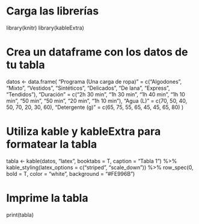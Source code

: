 # Carga las librerías
library(knitr)
library(kableExtra)

# Crea un dataframe con los datos de tu tabla
datos <- data.frame(
  "Programa (Una carga de ropa)" = c("Algodones", "Mixto", "Vestidos", "Sintéticos", "Delicados", "De lana", "Express", "Tendidos"),
  "Duración" = c("2h 30 min", "1h 30 min", "1h 40 min", "1h 10 min", "50 min", "50 min", "20 min", "1h 10 min"),
  "Agua (L)" = c(70, 50, 40, 50, 70, 20, 30, 60),
  "Detergente (g)" = c(65, 75, 55, 65, 45, 45, 65, 80)
)

# Utiliza kable y kableExtra para formatear la tabla
tabla <- kable(datos, "latex", booktabs = T, caption = "Tabla 1") %>%
  kable_styling(latex_options = c("striped", "scale_down")) %>%
  row_spec(0, bold = T, color = "white", background = "#FE996B")

# Imprime la tabla
print(tabla)